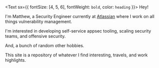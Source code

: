 <Text sx={{ fontSize: [4, 5, 6], fontWeight: `bold`, color: `heading` }}>
  Hey!
</Text>

I'm Matthew, a Security Engineer currently at [Atlassian](https://atlassian.com) where I work on all things vulnerability management.

I'm interested in developing self-service appsec tooling, scaling security teams, and offensive security.

And, a bunch of random other hobbies.

This site is a repository of whatever I find interesting, travels, and work highlights.